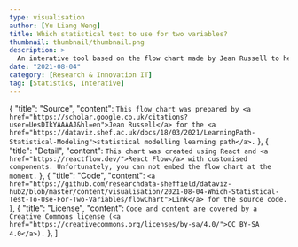 ```yaml
---
type: visualisation
author: [Yu Liang Weng]
title: Which statistical test to use for two variables?
thumbnail: thumbnail/thumbnail.png
description: >
  An interative tool based on the flow chart made by Jean Russell to help you determine which statistical test to use for two variables. This tool is a part of the statistical modelling learning path.
date: "2021-08-04"
category: [Research & Innovation IT]
tag: [Statistics, Interative]
---
```



  {
    "title": "Source",
    "content": `This flow chart was prepared by <a href="https://scholar.google.co.uk/citations?user=UesDIkYAAAAJ&hl=en">Jean Russell</a> for the <a href="https://dataviz.shef.ac.uk/docs/18/03/2021/LearningPath-Statistical-Modeling">statistical modelling learning path</a>.`
  },
  {
    "title": "Detail",
    "content": `This chart was created using React and <a href="https://reactflow.dev/">React Flow</a> with customised components. Unfortunately, you can not embed the flow chart at the moment.`
  },
  {
    "title": "Code",
    "content": `<a href="https://github.com/researchdata-sheffield/dataviz-hub2/blob/master/content/visualisation/2021-08-04-Which-Statistical-Test-To-Use-For-Two-Variables/flowChart">Link</a> for the source code.`
  },
  {
    "title": "License",
    "content": `Code and content are covered by a Creative Commons license (<a href="https://creativecommons.org/licenses/by-sa/4.0/">CC BY-SA 4.0</a>).`
  },
]

<div className="flex justify-center">
  <div style={{backgroundImage: `url(${Thumb})`, backgroundSize: 'cover', display: 'flex', justifyContent: 'center', alignItems: 'center', width: '500px', height: '500px', maxWidth: '100vw', backgroundPosition: 'center'}}>
    <ReactFlowProvider>
      <FlowChart />
    </ReactFlowProvider>
  </div>
</div>


<VisPagination mdx={props.mdx}>
</VisPagination>

<VisDetail mdx={props.mdx} />

<VisDiv>
  <Tab data={data} />
</VisDiv>